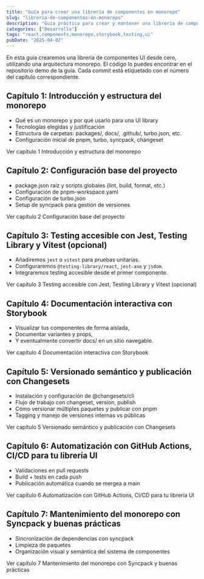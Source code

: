 ```yaml
---
title: "Guía para crear una librería de componentes en monorepo"
slug: "libreria-de-componentes-en-monorepo"
description: "Guía práctica para crear y mantener una librería de componentes React utilizando una arquitectura monorepo, incluyendo configuración, desarrollo, testing, documentación y buenas prácticas"
categories: ["Desarrollo"]
tags: "react,components,monorepo,storybook,testing,ui"
pubDate: "2025-04-02"
---
```



En esta guía crearemos una librería de componentes UI desde cero, utilizando una arquitectura monorepo. El código lo puedes encontrar en el <ExternalLink href="https://github.com/italodr/demo-component-library">repositorio demo de la guía</ExternalLink>. Cada commit está etiquetado con el número del capítulo correspondiente.

## Capítulo 1: Introducción y estructura del monorepo

- Qué es un monorepo y por qué usarlo para una UI library
- Tecnologías elegidas y justificación
- Estructura de carpetas: packages/, docs/, .github/, turbo.json, etc.
- Configuración inicial de pnpm, turbo, syncpack, changeset

<InternalLink href="/libreria-de-componentes-en-monorepo/introduccion-y-estructura-del-monorepo">Ver capítulo 1 <span class="visually-hidden">Introducción y estructura del monorepo</span></InternalLink>

## Capítulo 2: Configuración base del proyecto

- package.json raíz y scripts globales (lint, build, format, etc.)
- Configuración de pnpm-workspace.yaml
- Configuración de turbo.json
- Setup de syncpack para gestión de versiones

<InternalLink href="/libreria-de-componentes-en-monorepo/configuracion-base-del-proyecto">Ver capítulo 2 <span class="visually-hidden">Configuración base del proyecto</span></InternalLink>


## Capítulo 3: Testing accesible con Jest, Testing Library y Vitest (opcional)

- Añadiremos `jest` o `vitest` para pruebas unitarias.
- Configuraremos `@testing-library/react`, `jest-axe` y `jsdom`.
- Integraremos testing accesible desde el primer componente.

<InternalLink href="/libreria-de-componentes-en-monorepo/testing-accesible-con-jest-testing-library-vitest">Ver capítulo 3 <span class="visually-hidden">Testing accesible con Jest, Testing Library y Vitest (opcional)</span></InternalLink>

## Capítulo 4: Documentación interactiva con Storybook

- Visualizar tus componentes de forma aislada,
- Documentar variantes y props,
- Y eventualmente convertir docs/ en un sitio navegable.

<InternalLink href="/libreria-de-componentes-en-monorepo/documentacion-interactiva-con-storybook">Ver capítulo 4 <span class="visually-hidden">Documentación interactiva con Storybook</span></InternalLink>

## Capítulo 5: Versionado semántico y publicación con Changesets

- Instalación y configuración de @changesets/cli
- Flujo de trabajo con changeset, version, publish
- Cómo versionar múltiples paquetes y publicar con pnpm
- Tagging y manejo de versiones internas vs públicas

<InternalLink href="/libreria-de-componentes-en-monorepo/versionado-semantico-y-publicacion-con-changeset">Ver capítulo 5 <span class="visually-hidden">Versionado semántico y publicación con Changesets</span></InternalLink>

## Capítulo 6: Automatización con GitHub Actions, CI/CD para tu librería UI

- Validaciones en pull requests
- Build + tests en cada push
- Publicación automática cuando se mergea a main

<InternalLink href="/libreria-de-componentes-en-monorepo/automatizacion-con-github-actions">Ver capítulo 6 <span class="visually-hidden">Automatización con GitHub Actions, CI/CD para tu librería UI</span></InternalLink>

## Capítulo 7: Mantenimiento del monorepo con Syncpack y buenas prácticas

- Sincronización de dependencias con syncpack
- Limpieza de paquetes
- Organización visual y semántica del sistema de componentes

<InternalLink href="/libreria-de-componentes-en-monorepo/mantenimiento-del-monorepo-con-syncpack-y-buenas-practicas">Ver capítulo 7 <span class="visually-hidden">Mantenimiento del monorepo con Syncpack y buenas prácticas</span></InternalLink>
